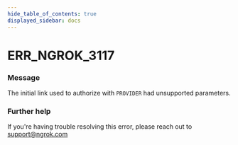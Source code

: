 ```yaml
---
hide_table_of_contents: true
displayed_sidebar: docs
---
```



# ERR_NGROK_3117

### Message

The initial link used to authorize with `PROVIDER` had unsupported parameters.

<ErrorDetails error="err_ngrok_3117" />

### Further help

If you're having trouble resolving this error, please reach out to [support@ngrok.com](mailto:support@ngrok.com?subject=Help%20with%20ERR_NGROK_3117)
